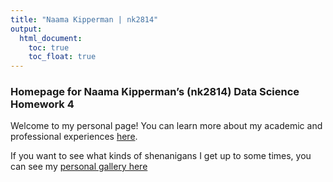 ```yaml
---
title: "Naama Kipperman | nk2814"
output: 
  html_document:
    toc: true
    toc_float: true
---
```


### Homepage for Naama Kipperman's (nk2814) Data Science Homework 4

Welcome to my personal page! You can learn more about my academic and professional experiences [here](aboutme.html).

If you want to see what kinds of shenanigans I get up to some times, you can see my [personal gallery here](gallery.html)

